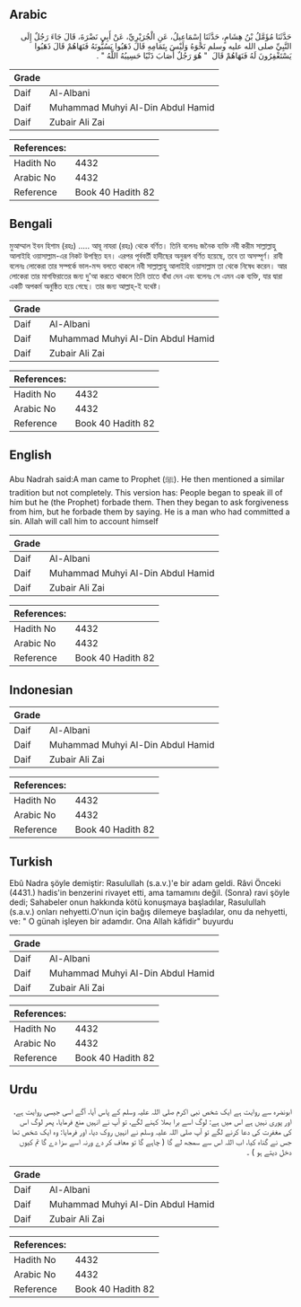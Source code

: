 ## Arabic


<div dir="rtl" lang="ar" style={{fontSize:'larger',backgroundColor:'#f8f9fa',padding:20}}>
حَدَّثَنَا مُؤَمَّلُ بْنُ هِشَامٍ، حَدَّثَنَا إِسْمَاعِيلُ، عَنِ الْجُرَيْرِيِّ، عَنْ أَبِي نَضْرَةَ، قَالَ جَاءَ رَجُلٌ إِلَى النَّبِيِّ صلى الله عليه وسلم نَحْوَهُ وَلَيْسَ بِتَمَامِهِ قَالَ ذَهَبُوا يَسُبُّونَهُ فَنَهَاهُمْ قَالَ ذَهَبُوا يَسْتَغْفِرُونَ لَهُ فَنَهَاهُمْ قَالَ ‏ "‏ هُوَ رَجُلٌ أَصَابَ ذَنْبًا حَسِيبُهُ اللَّهُ ‏"‏ ‏.‏
</div>
<div style={{backgroundColor:'#f8f9fa',padding:20, marginBottom: 10}}><table> <thead> <tr> <th>Grade</th> <th></th> </tr> </thead> <tbody> <tr><td>Daif</td><td>Al-Albani</td></tr><tr><td>Daif</td><td>Muhammad Muhyi Al-Din Abdul Hamid</td></tr><tr><td>Daif</td><td>Zubair Ali Zai</td></tr></tbody></table><table> <thead> <tr> <th>References:</th> <th></th> </tr> </thead> <tbody><tr><td>Hadith No</td><td>4432</td></tr><tr><td>Arabic No</td><td>4432</td></tr><tr><td>Reference</td><td>Book 40 Hadith 82</td></tr></tbody></table></div>

## Bengali


<div dir="ltr" lang="bn" style={{fontSize:'larger',backgroundColor:'#f8f9fa',padding:20}}>
মুআম্মাল ইবন হিশাম (রহঃ) ..... আবূ নাযরা (রহঃ) থেকে বর্ণিত। তিনি বলেনঃ জনৈক ব্যক্তি নবী করীম সাল্লাল্লাহু আলাইহি ওয়াসাল্লাম-এর নিকট উপস্থিত হন। এরপর পূর্ববর্তী হাদীছের অনুরূপ বর্ণিত হয়েছে, তবে তা অসম্পূর্ণ। রাবী বলেনঃ লোকেরা তার সম্পর্কে ভাল-মন্দ বলতে থাকলে নবী সাল্লাল্লাহু আলাইহি ওয়াসাল্লাম তা থেকে নিষেধ করেন। আর লোকেরা তার মাগফিরাতের জন্য দু'আ করতে থাকলে তিনি তাতে বাঁধা দেন এবং বলেনঃ সে এমন এক ব্যক্তি, যার দ্বারা একটি অপকর্ম অনুষ্ঠিত হয়ে গেছে। তার জন্য আল্লাহ্‌-ই যথেষ্ট।
</div>
<div style={{backgroundColor:'#f8f9fa',padding:20, marginBottom: 10}}><table> <thead> <tr> <th>Grade</th> <th></th> </tr> </thead> <tbody> <tr><td>Daif</td><td>Al-Albani</td></tr><tr><td>Daif</td><td>Muhammad Muhyi Al-Din Abdul Hamid</td></tr><tr><td>Daif</td><td>Zubair Ali Zai</td></tr></tbody></table><table> <thead> <tr> <th>References:</th> <th></th> </tr> </thead> <tbody><tr><td>Hadith No</td><td>4432</td></tr><tr><td>Arabic No</td><td>4432</td></tr><tr><td>Reference</td><td>Book 40 Hadith 82</td></tr></tbody></table></div>

## English


<div dir="ltr" lang="en" style={{fontSize:'larger',backgroundColor:'#f8f9fa',padding:20}}>
Abu Nadrah said:A man came to Prophet (ﷺ). He then mentioned a similar tradition but not completely. This version has: People began to speak ill of him but he (the Prophet) forbade them. Then they began to ask forgiveness from him, but he forbade them by saying. He is a man who had committed a sin. Allah will call him to account himself
</div>
<div style={{backgroundColor:'#f8f9fa',padding:20, marginBottom: 10}}><table> <thead> <tr> <th>Grade</th> <th></th> </tr> </thead> <tbody> <tr><td>Daif</td><td>Al-Albani</td></tr><tr><td>Daif</td><td>Muhammad Muhyi Al-Din Abdul Hamid</td></tr><tr><td>Daif</td><td>Zubair Ali Zai</td></tr></tbody></table><table> <thead> <tr> <th>References:</th> <th></th> </tr> </thead> <tbody><tr><td>Hadith No</td><td>4432</td></tr><tr><td>Arabic No</td><td>4432</td></tr><tr><td>Reference</td><td>Book 40 Hadith 82</td></tr></tbody></table></div>

## Indonesian


<div dir="ltr" lang="id" style={{fontSize:'larger',backgroundColor:'#f8f9fa',padding:20}}>

</div>
<div style={{backgroundColor:'#f8f9fa',padding:20, marginBottom: 10}}><table> <thead> <tr> <th>Grade</th> <th></th> </tr> </thead> <tbody> <tr><td>Daif</td><td>Al-Albani</td></tr><tr><td>Daif</td><td>Muhammad Muhyi Al-Din Abdul Hamid</td></tr><tr><td>Daif</td><td>Zubair Ali Zai</td></tr></tbody></table><table> <thead> <tr> <th>References:</th> <th></th> </tr> </thead> <tbody><tr><td>Hadith No</td><td>4432</td></tr><tr><td>Arabic No</td><td>4432</td></tr><tr><td>Reference</td><td>Book 40 Hadith 82</td></tr></tbody></table></div>

## Turkish


<div dir="ltr" lang="tr" style={{fontSize:'larger',backgroundColor:'#f8f9fa',padding:20}}>
Ebû Nadra şöyle demiştir: Rasulullah (s.a.v.)'e bir adam geldi. Râvi Önceki (4431.) hadis'in benzerini rivayet etti, ama tamamını değiI. (Sonra) ravi şöyle dedi; Sahabeler onun hakkında kötü konuşmaya başladılar, Rasulullah (s.a.v.) onları nehyetti.O'nun için bağış dilemeye başladılar, onu da nehyetti, ve: " O günah işleyen bir adamdır. Ona Allah kâfidir" buyurdu
</div>
<div style={{backgroundColor:'#f8f9fa',padding:20, marginBottom: 10}}><table> <thead> <tr> <th>Grade</th> <th></th> </tr> </thead> <tbody> <tr><td>Daif</td><td>Al-Albani</td></tr><tr><td>Daif</td><td>Muhammad Muhyi Al-Din Abdul Hamid</td></tr><tr><td>Daif</td><td>Zubair Ali Zai</td></tr></tbody></table><table> <thead> <tr> <th>References:</th> <th></th> </tr> </thead> <tbody><tr><td>Hadith No</td><td>4432</td></tr><tr><td>Arabic No</td><td>4432</td></tr><tr><td>Reference</td><td>Book 40 Hadith 82</td></tr></tbody></table></div>

## Urdu


<div dir="rtl" lang="ur" style={{fontSize:'larger',backgroundColor:'#f8f9fa',padding:20}}>
ابونضرہ سے روایت ہے ایک شخص نبی اکرم صلی اللہ علیہ وسلم کے پاس آیا، آگے اسی جیسی روایت ہے، اور پوری نہیں ہے اس میں ہے: لوگ اسے برا بھلا کہنے لگے، تو آپ نے انہیں منع فرمایا، پھر لوگ اس کی مغفرت کی دعا کرنے لگے تو آپ صلی اللہ علیہ وسلم نے انہیں روک دیا، اور فرمایا: وہ ایک شخص تھا جس نے گناہ کیا، اب اللہ اس سے سمجھ لے گا ( چاہے گا تو معاف کر دے ورنہ اسے سزا دے گا تم کیوں دخل دیتے ہو ) ۔
</div>
<div style={{backgroundColor:'#f8f9fa',padding:20, marginBottom: 10}}><table> <thead> <tr> <th>Grade</th> <th></th> </tr> </thead> <tbody> <tr><td>Daif</td><td>Al-Albani</td></tr><tr><td>Daif</td><td>Muhammad Muhyi Al-Din Abdul Hamid</td></tr><tr><td>Daif</td><td>Zubair Ali Zai</td></tr></tbody></table><table> <thead> <tr> <th>References:</th> <th></th> </tr> </thead> <tbody><tr><td>Hadith No</td><td>4432</td></tr><tr><td>Arabic No</td><td>4432</td></tr><tr><td>Reference</td><td>Book 40 Hadith 82</td></tr></tbody></table></div>